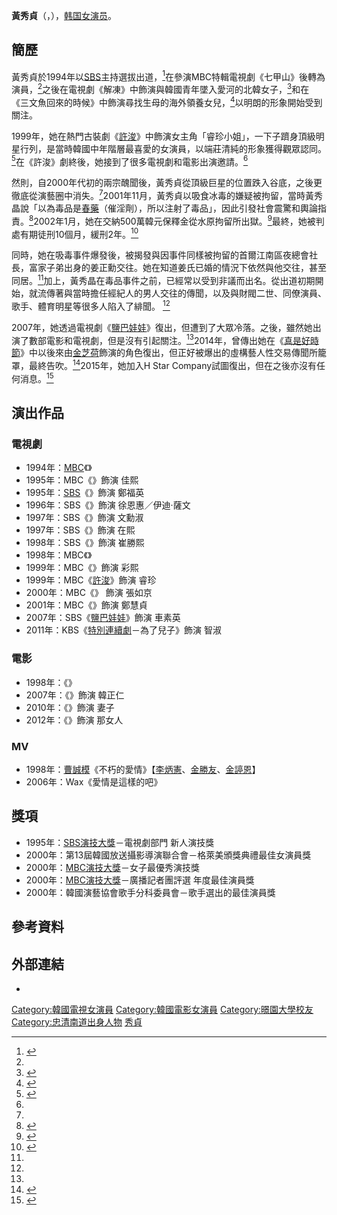 {{藝人
|姓名 = 黃秀貞
|類型 = 女演員
|圖片 = 
|圖片尺寸 = 
|圖片簡介 = 
|本名 = 
|外文名 = 황수정
|外文 = ko
|羅馬拼音 =  Hwang Soo-jung
|英文名 =
|暱稱 =
|其他藝名 = 
|國籍 = {{KOR}}
|出生日期 = {{birth_date_and_age|1972|12|24}}
|出生地點 = {{KOR}}[[忠淸南道|忠淸南道]][[瑞山市|瑞山市]]
|宗教信仰 = 
|語言 = [[韓語|韓語]]
|職業 = [[演員|演員]]
|教育程度 = [[暻園大學|暻園大學]]設計學學士
|配偶  = 
|出道作 = 
|出道日期 = 1994年
|代表作 = 
|活躍年代 =
|唱片公司 = 
|經紀公司 = H Star Company
|相關團體 = 
|網站 = 
}}
'''黃秀貞'''（{{lang-ko|'''황수정'''}}，{{bd|1972年|12月24日||catIdx=Hwang黃秀貞}}），[[韩国|韩国]][[女演员|女演员]]。

== 簡歷 ==
黃秀貞於1994年以[[SBS_(韓國)|SBS]]主持選拔出道，<ref>{{Cite web|title=<막간>SBS 전문MC 황수정 드라마『아스팔트…』캐스팅|url=https://news.joins.com/article/2971233|work=中央日報|language=ko|date=1994-11-17}}</ref>在參演MBC特輯電視劇《七甲山》後轉為演員，<ref name="ET" />之後在電視劇《解凍》中飾演與韓國青年墜入愛河的北韓女子，<ref>{{Cite web|title=<줌업>SBS TV "해빙" 여주인공 황수정|url=https://news.joins.com/article/3170636|work=中央日報|language=ko|date=1995-11-29}}</ref>和在《三文魚回來的時候》中飾演尋找生母的海外領養女兒，<ref>{{Cite web|title=［만나봅시다］「연어가 돌아올때」출연 황수정|url=https://www.donga.com/news/Entertainment/article/all/19961117/7208431/1
|work=東亞日報|language=ko|date=1996-11-17}}</ref>以明朗的形象開始受到關注。

1999年，她在熱門古裝劇《[[医道|許浚]]》中飾演女主角「睿珍小姐」，一下子躋身頂級明星行列，是當時韓國中年階層最喜愛的女演員，以端莊清純的形象獲得觀眾認同。<ref name="ET">{{Cite web|title=[스타 Before & After] 1999년 ‘허준’ 황수정, 지금은?|url=https://www.etoday.co.kr/news/view/652810|work=E Today|language=ko|date=2012-11-12}}</ref>在《許浚》劇終後，她接到了很多電視劇和電影出演邀請。<ref name="ET" />

然則，自2000年代初的兩宗醜聞後，黃秀貞從頂級巨星的位置跌入谷底，之後更徹底從演藝圈中消失。<ref name="ET" />2001年11月，黃秀貞以吸食冰毒的嫌疑被拘留，當時黃秀晶說「以為毒品是[[春藥|春藥]]（催淫劑），所以注射了毒品」，因此引發社會震驚和輿論指責。<ref>{{Cite web|title=‘허준’ 예진아씨를 기억하십니까? …황수정 복귀 준비 中|url=https://www.mk.co.kr/star/hot-issues/view/2014/12/1525952/|work=Star Today|language=ko|date=2014-12-14}}</ref>2002年1月，她在交納500萬韓元保釋金從水原拘留所出獄。<ref>{{Cite web|title=황수정, 최근 근황은?…’마지막 작품 활동은 8년 전’|url=http://www.topstarnews.net/news/articleView.html?idxno=641017|work=Topstarnews HD|language=ko|date=2019-06-30}}</ref>最終，她被判處有期徒刑10個月，緩刑2年。<ref name="IY">{{Cite web|title=배우 황수정 또 성매매 루머?…‘性’ 이야기만 나오면 거론|url=http://www.ilyoseoul.co.kr/news/articleView.html?idxno=130407|work=日曜首爾|language=ko|date=2016-03-28}}</ref>

同時，她在吸毒事件爆發後，被揭發與因事件同樣被拘留的首爾江南區夜總會社長，富家子弟出身的姜正勳交往。她在知道姜氏已婚的情況下依然與他交往，甚至同居。<ref name="IY" />加上，黃秀晶在毒品事件之前，已經常以受到非議而出名。從出道初期開始，就流傳著與當時擔任經紀人的男人交往的傳聞，以及與財閥二世、同僚演員、歌手、體育明星等很多人陷入了緋聞。 <ref name="IY" />

2007年，她透過電視劇《[[鹽巴娃娃|鹽巴娃娃]]》復出，但遭到了大眾冷落。之後，雖然她出演了數部電影和電視劇，但是沒有引起關注。<ref name="ET" />2014年，曾傳出她在《[[真是好時節|真是好時節]]》中以後來由[[金芝荷|金芝荷]]飾演的角色復出，但正好被爆出的虛構藝人性交易傳聞所籠罩，最終告吹。<ref>{{Cite web|title=황수정, "드라마 '참 좋은 시절'로 복귀시도 했었다."|url=https://mnews.jtbc.joins.com/News/Article.aspx?news_id=NB10678257|work=JTBC News|language=ko|date=2014-12-12}}</ref>2015年，她加入H Star Company試圖復出，但在之後亦沒有任何消息。<ref>{{Cite web|title=황수정, 에이치스타컴퍼니와 손잡고 연기 활동 복귀 준비중|url=https://www.hankyung.com/entertainment/article/2015052774924|work=韓國經濟|language=ko|date=2015-05-27}}</ref>

== 演出作品 ==
=== 電視劇 ===
*1994年：[[文化廣播公司|MBC]]《{{lk|兒子的女人|아들의 여자}}》
*1995年：MBC《{{lk|七甲山 (電視劇)|칠갑산 (드라마)|七甲山}}》飾演 佳熙
*1995年：[[SBS_(韓國)|SBS]]《{{lk|解凍 (電視劇)|해빙 (1995년 드라마)|解凍}}》飾演 鄭福英
*1996年：SBS《{{lk|三文魚回來的時候|연어가 돌아올 때}}》飾演 徐恩惠／伊迪·薩文
*1997年：SBS《{{lk|玫瑰的眼淚|장미의 눈물}}》飾演 文勳淑
*1997年：SBS《{{lk|白色聖誕節 (1997年電視劇)|화이트 크리스마스 (1997년 드라마)|白色聖誕節}}》飾演 在熙
*1998年：SBS《{{lk|羅曼史 (1998年電視劇)|로맨스 (1998년 드라마)|羅曼史}}》飾演 崔勝熙
*1998年：MBC《{{lk|除了愛情我什麼都不知道|사랑밖엔 난 몰라}}》
*1999年：MBC《{{lk|青春 (韓國電視劇)|청춘 (드라마)|青春}}》飾演 彩熙
*1999年：MBC《[[医道|許浚]]》飾演 睿珍
*2000年：MBC《{{lk|媽媽呀姐姐呀|엄마야 누나야 (드라마)}}》 飾演 張如京 
*2001年：MBC《{{lk|醫家四姊妹|네 자매 이야기}}》飾演 鄭慧貞
*2007年：SBS《[[鹽巴娃娃|鹽巴娃娃]]》飾演 車素英
*2011年：KBS《[[KBS特別連續劇系列|特別連續劇]]－為了兒子》飾演 智淑

=== 電影 ===
*1998年：《{{lk|A+生活|A+삶}}》
*2007年：《{{lk|夜晚和白天|밤과 낮}}》飾演 韓正仁
*2010年：《{{lk|汝矣島 (電影)|여의도 (영화)|汝矣島}}》飾演 妻子
*2012年：《{{lk|之間|사이에서}}》飾演 那女人

=== MV ===
*1998年：[[曹成模|曹誠模]]《不朽的愛情》【[[李炳憲|李炳憲]]、[[金勝友|金勝友]]、[[金諪恩|金諪恩]]】
*2006年：Wax《愛情是這樣的吧》

== 獎項 ==
* 1995年：[[SBS演技大獎|SBS演技大獎]]－電視劇部門 新人演技獎
* 2000年：第13屆韓國放送攝影導演聯合會－格萊美頒獎典禮最佳女演員獎
* 2000年：[[MBC演技大獎|MBC演技大獎]]－女子最優秀演技獎
* 2000年：[[MBC演技大獎|MBC演技大獎]]－廣播記者團評選 年度最佳演員獎
* 2000年：韓國演藝協會歌手分科委員會－歌手選出的最佳演員獎

== 參考資料 ==
{{reflist}}

== 外部連結 ==
* {{imdb|1040341|Su-jeong Hwang}}

{{H Star Company}}
{{DEFAULTSORT:Hwang Su Jeong}}

[[Category:韓國電視女演員|Category:韓國電視女演員]]
[[Category:韓國電影女演員|Category:韓國電影女演員]]
[[Category:暻園大學校友|Category:暻園大學校友]]
[[Category:忠清南道出身人物|Category:忠清南道出身人物]]
[[Category:黃姓|秀貞]]
